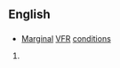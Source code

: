 ==English==

==={{initialism}}===
{{infl|en|initialism}}

* [[marginal|Marginal]] [[VFR]] [[conditions]]
# {{defn|English}}